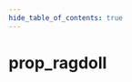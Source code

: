 ```yaml
---
hide_table_of_contents: true
---
```


<!---
!!!!!!
THIS PAGE IS AUTOGENERATED FROM GAME FGD DEFINITIONS!
DO NOT EDIT MANUALLY!
!!!!!!

In order to make edits, you can make an annotation file in /fgd_dump_overrides
-->


# prop_ragdoll



<Tabs queryString="game">
    
<TabItem value="cs2" label="Counter-Strike 2">
    <CS2Page />
</TabItem>

<TabItem value="steamvr" label="SteamVR Home">
    <STEAMVRPage />
</TabItem>

<TabItem value="dota2" label="Dota 2">
    <DOTA2Page />
</TabItem>

<TabItem value="hla" label="Half-Life: Alyx">
    <HLAPage />
</TabItem>

</Tabs>
